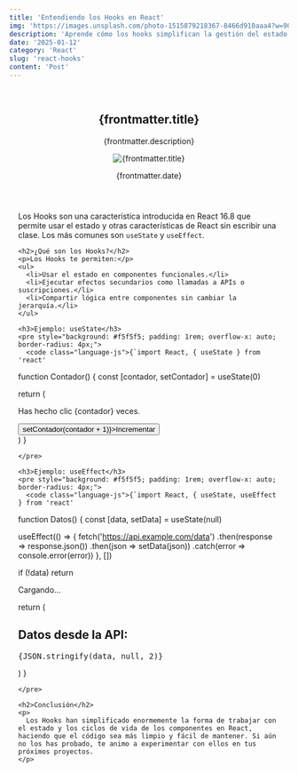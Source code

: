 ```yaml
---
title: 'Entendiendo los Hooks en React'
img: 'https://images.unsplash.com/photo-1515879218367-8466d910aaa4?w=900&auto=format&fit=crop&q=60&ixlib=rb-4.0.3&ixid=M3wxMjA3fDB8MHxzZWFyY2h8Mnx8Y29kZXxlbnwwfHwwfHx8MA%3D%3D'
description: 'Aprende cómo los hooks simplifican la gestión del estado y los efectos en tus componentes de React.'
date: '2025-01-12'
category: 'React'
slug: 'react-hooks'
content: 'Post'
---
```


<article class="blog-post" style="max-width: 800px; margin: auto; padding: 1rem;">
  <header>
    <h1>{frontmatter.title}</h1>
    <p class="text-zinc-400">{frontmatter.description}</p>
    <img src={frontmatter.img} alt={frontmatter.title} class="w-full h-auto rounded-lg" />
    <p class="text-sm text-gray-500">
      <time datetime={frontmatter.date}>{frontmatter.date}</time>
    </p>
  </header>

  <section>
    <p>
      Los Hooks son una característica introducida en React 16.8 que permite usar el estado y otras características de React sin escribir una clase. Los más comunes son <code>useState</code> y <code>useEffect</code>.
    </p>

    <h2>¿Qué son los Hooks?</h2>
    <p>Los Hooks te permiten:</p>
    <ul>
      <li>Usar el estado en componentes funcionales.</li>
      <li>Ejecutar efectos secundarios como llamadas a APIs o suscripciones.</li>
      <li>Compartir lógica entre componentes sin cambiar la jerarquía.</li>
    </ul>

    <h3>Ejemplo: useState</h3>
    <pre style="background: #f5f5f5; padding: 1rem; overflow-x: auto; border-radius: 4px;">
      <code class="language-js">{`import React, { useState } from 'react'

function Contador() {
const [contador, setContador] = useState(0)

return (

<div>
	<p>Has hecho clic {contador} veces.</p>
	<button onClick={() => setContador(contador + 1)}>Incrementar</button>
</div>
) }

    </pre>

    <h3>Ejemplo: useEffect</h3>
    <pre style="background: #f5f5f5; padding: 1rem; overflow-x: auto; border-radius: 4px;">
      <code class="language-js">{`import React, { useState, useEffect } from 'react'

function Datos() {
const [data, setData] = useState(null)

useEffect(() => {
fetch('https://api.example.com/data')
.then(response => response.json())
.then(json => setData(json))
.catch(error => console.error(error))
}, [])

if (!data) return <p>Cargando...</p>

return (

<div>
	<h2>Datos desde la API:</h2>
	<pre>{JSON.stringify(data, null, 2)}</pre>
</div>
) }

    </pre>

    <h2>Conclusión</h2>
    <p>
      Los Hooks han simplificado enormemente la forma de trabajar con el estado y los ciclos de vida de los componentes en React, haciendo que el código sea más limpio y fácil de mantener. Si aún no los has probado, te animo a experimentar con ellos en tus próximos proyectos.
    </p>

  </section>
</article>
